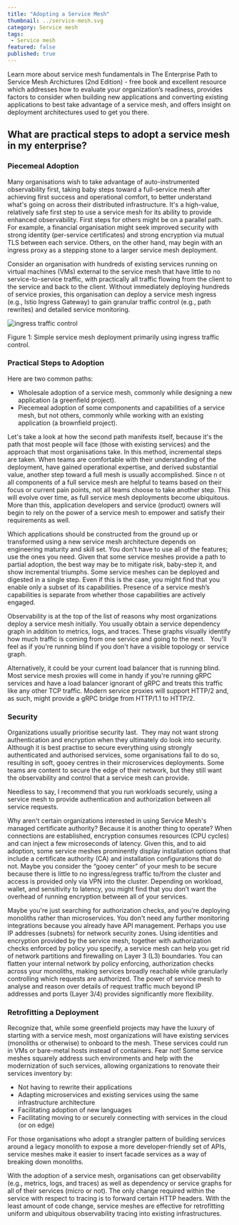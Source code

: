 ```yaml
---
title: "Adopting a Service Mesh"
thumbnail: ../service-mesh.svg
category: Service mesh
tags:
 - Service mesh
featured: false
published: true
---
```



<TopicsWrapper>
  <div className="intro">
    <p>Learn more about service mesh fundamentals in
      <Link className="blog" to="/learn/books"> The Enterprise Path to Service Mesh Archictures (2nd Edition)</Link> -  free book and excellent resource which addresses how to evaluate your organization’s readiness, provides factors to consider when building new applications and converting existing applications to best take advantage of a service mesh, and offers insight on deployment architectures used to get you there.</p>
  </div>

<h2>What are practical steps to adopt a service mesh in my enterprise? </h2>

<h3>Piecemeal Adoption</h3>
<p>
  Many organisations wish to take advantage of auto-instrumented observability first, taking baby steps toward a full-service mesh after achieving first success and operational comfort, to better understand what's going on across their distributed infrastructure. It's a high-value, relatively safe first step to use a service mesh for its ability to provide enhanced observability. First steps for others might be on a parallel path. For example, a financial organisation might seek improved security with strong identity (per-service certificates) and strong encryption via mutual TLS between each service. Others, on the other hand, may begin with an ingress proxy as a stepping stone to a larger service mesh deployment.
</p>
<p>
Consider an organisation with hundreds of existing services running on virtual machines (VMs) external to the service mesh that have little to no service-to-service traffic, with practically all traffic flowing from the client to the service and back to the client. Without immediately deploying hundreds of service proxies, this organisation can deploy a service mesh ingress (e.g., Istio Ingress Gateway) to gain granular traffic control (e.g., path rewrites) and detailed service monitoring.
</p>
  <div className="center" >
  <img src={Traffic} align="center" alt="ingress traffic control" />
  <p>Figure 1: Simple service mesh deployment primarily using ingress traffic control.</p>
  </div>

<h3>Practical Steps to Adoption</h3>
<p>Here are two common paths:</p>
<ul>
<li>Wholesale adoption of a service mesh, commonly while designing a new application (a greenfield project).</li>
<li>Piecemeal adoption of some components and capabilities of a service mesh, but not others, commonly while working with an existing application (a brownfield project).</li>
</ul>
<p>
Let's take a look at how the second path manifests itself, because it's the path that most people will face (those with existing services) and the approach that most organisations take. In this method, incremental steps are taken. When teams are comfortable with their understanding of the deployment, have gained operational expertise, and derived substantial value, another step toward a full mesh is usually accomplished. Since n ot all components of a full service mesh are helpful to teams based on their focus or current pain points, not all teams choose to take another step. This will evolve over time, as full service mesh deployments become ubiquitous. More than this, application developers and service (product) owners will begin to rely on the power of a service mesh to empower and satisfy their requirements as well.
</p>
<p>
Which applications should be constructed from the ground up or transformed using a new service mesh architecture depends on engineering maturity and skill set. You don't have to use all of the features; use the ones you need. Given that some service meshes provide a path to partial adoption, the best way may be to mitigate risk, baby-step it, and show incremental triumphs. Some service meshes can be deployed and digested in a single step. Even if this is the case, you might find that you enable only a subset of its capabilities. Presence of a service mesh’s capabilities is separate from whether those capabilities are actively engaged.
</p>
<p>
Observability is at the top of the list of reasons why most organizations deploy a service mesh initially. You usually obtain a service dependency graph in addition to metrics, logs, and traces. These graphs visually identify how much traffic is coming from one service and going to the next.   You'll feel as if you're running blind if you don't have a visible topology or service graph.
</p>
<p>
Alternatively, it could be your current load balancer that is running blind.  Most service mesh proxies will come in handy if you're running gRPC services and have a load balancer ignorant of gRPC and treats this traffic like any other TCP traffic. Modern service proxies will support HTTP/2 and, as such, might provide a gRPC bridge from HTTP/1.1 to HTTP/2.
</p>

<h3>Security</h3>

<p>
Organizations usually prioritise security last.  They may not want strong authentication and encryption when they ultimately do look into security. Although it is best practise to secure everything using strongly authenticated and authorised services, some organisations fail to do so, resulting in soft, gooey centres in their microservices deployments. Some teams are content to secure the edge of their network, but they still want the observability and control that a service mesh can provide.
</p>
<div class="fact">
<p>
  Needless to say, I recommend that you run workloads securely, using a service mesh to provide authentication and authorization between all service requests.
</p>
</div>
<p>
Why aren't certain organizations interested in using Service Mesh's managed certificate authority? Because it is another thing to operate? When connections are established, encryption consumes resources (CPU cycles) and can inject a few microseconds of latency. Given this, and to aid adoption, some service meshes prominently display installation options that include a certificate authority (CA) and installation configurations that do not. Maybe you consider the “gooey center” of your mesh to be secure because there is little to no ingress/egress traffic to/from the cluster and access is provided only via VPN into the cluster. Depending on workload, wallet, and sensitivity to latency, you might find that you don’t want the overhead of running encryption between all of your services.
</p>
<p>
   Maybe you're just searching for authorization checks, and you're deploying monoliths rather than microservices. You don't need any further monitoring integrations because you already have API management. Perhaps you use IP addresses (subnets) for network security zones. Using identities and encryption provided by the service mesh, together with authorization checks enforced by policy you specify, a service mesh can help you get rid of network partitions and firewalling on Layer 3 (L3) boundaries. You can flatten your internal network by policy enforcing, authorization checks across your monoliths, making services broadly reachable while granularly controlling which requests are authorized. The power of service mesh to analyse and reason over details of request traffic much beyond IP addresses and ports (Layer 3/4) provides significantly more flexibility.
</p>




<h3>Retrofitting a Deployment</h3>
<p>
Recognize that, while some greenfield projects may have the luxury of starting with a service mesh, most organizations will have existing services (monoliths or otherwise) to onboard to the mesh. These services could run in VMs or bare-metal hosts instead of containers. Fear not! Some service meshes squarely address such environments and help with the modernization of such services, allowing organizations to renovate their services inventory by:
</p>
<ul>
<li>Not having to rewrite their applications</li>
<li>Adapting microservices and existing services using the same infrastructure architecture</li>
<li>Facilitating adoption of new languages</li>
<li>Facilitating moving to or securely connecting with services in the cloud (or on edge)</li>
</ul>
<p>
For those organisations who adopt a strangler pattern of building services around a legacy monolith to expose a more developer-friendly set of APIs, service meshes make it easier to insert facade services as a way of breaking down monoliths.
</p>
<p>
With the adoption of a service mesh, organisations can get observability (e.g., metrics, logs, and traces) as well as dependency or service graphs for all of their services (micro or not). The only change required within the service with respect to tracing is to forward certain HTTP headers. With the least amount of code change, service meshes are effective for retrofitting uniform and ubiquitous observability tracing into existing infrastructures.
</p>


</TopicsWrapper>
